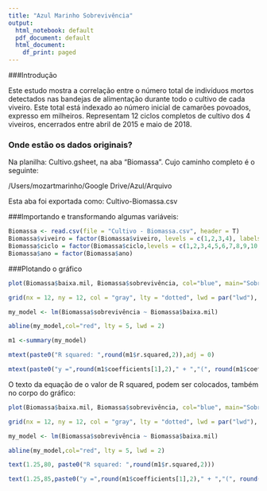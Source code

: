 ```yaml
---
title: "Azul Marinho Sobrevivência"
output:
  html_notebook: default
  pdf_document: default
  html_document:
    df_print: paged
---
```


###Introdução

Este estudo mostra a correlação entre o número total de indivíduos mortos detectados nas bandejas de alimentação durante todo o cultivo de cada viveiro. Este total está indexado ao número inicial de camarões povoados, expresso em milheiros.
Representam 12 ciclos completos de cultivo dos 4 viveiros, encerrados entre abril de 2015 e maio de 2018.

### Onde estão os dados originais?

Na planilha: Cultivo.gsheet, na aba "Biomassa". Cujo caminho completo é o seguinte:

/Users/mozartmarinho/Google Drive/Azul/Arquivo

Esta aba foi exportada como: Cultivo-Biomassa.csv

###Importando e transformando algumas variáveis:
```r
Biomassa <- read.csv(file = "Cultivo - Biomassa.csv", header = T)
Biomassa$viveiro = factor(Biomassa$viveiro, levels = c(1,2,3,4), labels = c("V1","V2","V3","V4"))
Biomassa$ciclo = factor(Biomassa$ciclo,levels = c(1,2,3,4,5,6,7,8,9,10,11,12), labels = c("C1","C2","C3","C4","C5","C6","C7","C8","C9","C10", "C11","C12"))
Biomassa$ano = factor(Biomassa$ano)
```

###Plotando o gráfico
```r
plot(Biomassa$baixa.mil, Biomassa$sobrevivência, col="blue", main="Sobrevivência", xlab = "Mortalidade/milheiro", ylab = "Sobrevivˆncia (%)", pch = 16)

grid(nx = 12, ny = 12, col = "gray", lty = "dotted", lwd = par("lwd"), equilogs = TRUE)

my_model <- lm(Biomassa$sobrevivência ~ Biomassa$baixa.mil)

abline(my_model,col="red", lty = 5, lwd = 2)

m1 <-summary(my_model)

mtext(paste0("R squared: ",round(m1$r.squared,2)),adj = 0)

mtext(paste0("y =",round(m1$coefficients[1],2)," + ","(", round(m1$coefficients[2],2),")","x"), adj = 1)
```

O texto da equação de o valor de R squared, podem ser colocados, também no corpo do gráfico:
```r
plot(Biomassa$baixa.mil, Biomassa$sobrevivência, col="blue", main="Sobrevivência", xlab = "Mortalidade/milheiro", ylab = "Sobrevivˆncia (%)", pch = 16)

grid(nx = 12, ny = 12, col = "gray", lty = "dotted", lwd = par("lwd"), equilogs = TRUE)

my_model <- lm(Biomassa$sobrevivência ~ Biomassa$baixa.mil)

abline(my_model,col="red", lty = 5, lwd = 2)

text(1.25,80, paste0("R squared: ",round(m1$r.squared,2)))

text(1.25,85,paste0("y =",round(m1$coefficients[1],2)," + ","(", round(m1$coefficients[2],2),")","x"))
```

